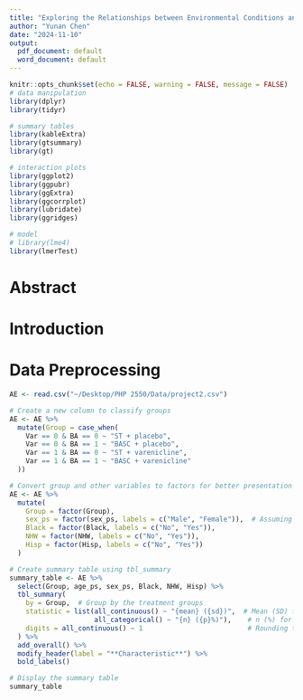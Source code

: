 ```yaml
---
title: "Exploring the Relationships between Environmental Conditions and Marathon Performance"
author: "Yunan Chen"
date: "2024-11-10"
output:
  pdf_document: default
  word_document: default
---
```



```r
knitr::opts_chunk$set(echo = FALSE, warning = FALSE, message = FALSE)
# data manipulation
library(dplyr)
library(tidyr)

# summary tables
library(kableExtra)
library(gtsummary)
library(gt)

# interaction plots
library(ggplot2)
library(ggpubr)
library(ggExtra)
library(ggcorrplot)
library(lubridate)
library(ggridges)

# model
# library(lme4)
library(lmerTest)
```


# Abstract

# Introduction

# Data Preprocessing
```r
AE <- read.csv("~/Desktop/PHP 2550/Data/project2.csv")

# Create a new column to classify groups
AE <- AE %>%
  mutate(Group = case_when(
    Var == 0 & BA == 0 ~ "ST + placebo",
    Var == 0 & BA == 1 ~ "BASC + placebo",
    Var == 1 & BA == 0 ~ "ST + varenicline",
    Var == 1 & BA == 1 ~ "BASC + varenicline"
  ))

# Convert group and other variables to factors for better presentation
AE <- AE %>%
  mutate(
    Group = factor(Group),
    sex_ps = factor(sex_ps, labels = c("Male", "Female")),  # Assuming 1 = Male, 2 = Female
    Black = factor(Black, labels = c("No", "Yes")),
    NHW = factor(NHW, labels = c("No", "Yes")),
    Hisp = factor(Hisp, labels = c("No", "Yes"))
  )

# Create summary table using tbl_summary
summary_table <- AE %>%
  select(Group, age_ps, sex_ps, Black, NHW, Hisp) %>%
  tbl_summary(
    by = Group,  # Group by the treatment groups
    statistic = list(all_continuous() ~ "{mean} ({sd})",  # Mean (SD) for continuous variables
                     all_categorical() ~ "{n} ({p}%)"),    # n (%) for categorical variables
    digits = all_continuous() ~ 1                          # Rounding to 1 decimal place for continuous
  ) %>%
  add_overall() %>%
  modify_header(label = "**Characteristic**") %>%
  bold_labels()

# Display the summary table
summary_table
```